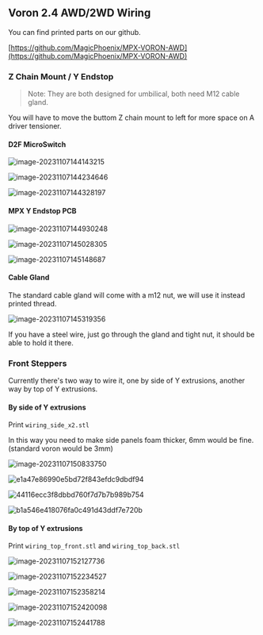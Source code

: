 ## Voron 2.4 AWD/2WD Wiring



You can find printed parts on our github. 

[https://github.com/MagicPhoenix/MPX-VORON-AWD](https://github.com/MagicPhoenix/MPX-VORON-AWD)



### Z Chain Mount / Y Endstop

> Note: They are both designed for umbilical, both need M12 cable gland.

You will have to move the buttom Z chain mount to left for more space on A driver tensioner. 



#### D2F MicroSwitch 

![image-20231107144143215](https://img.mpx.wiki/i/2023/11/07/6549dc2b1fdea.webp)

![image-20231107144234646](https://img.mpx.wiki/i/2023/11/07/6549dc5ddcaf5.webp)



![image-20231107144328197](https://img.mpx.wiki/i/2023/11/07/6549dc9436128.webp)

#### MPX Y Endstop PCB

![image-20231107144930248](https://img.mpx.wiki/i/2023/11/07/6549ddfdeef93.webp)

![image-20231107145028305](https://img.mpx.wiki/i/2023/11/07/6549de3836703.webp)

![image-20231107145148687](https://img.mpx.wiki/i/2023/11/07/6549de889dd18.webp)

#### Cable Gland

The standard cable gland will come with a m12 nut, we will use it instead printed thread.

![image-20231107145319356](https://img.mpx.wiki/i/2023/11/07/6549dee31c6fe.webp)

If you have a steel wire, just go through the gland and tight nut, it should be able to hold it there. 

 

### Front Steppers

Currently there's two way to wire it, one by side of Y extrusions, another way by top of Y extrusions. 

#### By side of Y extrusions

Print `wiring_side_x2.stl`

In this way you need to make side panels foam thicker, 6mm would be fine.(standard voron would be 3mm) 

![image-20231107150833750](https://img.mpx.wiki/i/2023/11/07/6549e2752eedc.webp)

![e1a47e86990e5bd72f843efdc9dbdf94](https://img.mpx.wiki/i/2023/11/07/6549e3674ed14.webp)

![44116ecc3f8dbbd760f7d7b7b989b754](https://img.mpx.wiki/i/2023/11/07/6549e37b002d6.webp)

![b1a546e418076fa0c491d43ddf7e720b](https://img.mpx.wiki/i/2023/11/07/6549e38d45dc1.webp)


#### By top of Y extrusions

Print `wiring_top_front.stl` and `wiring_top_back.stl`

![image-20231107152127736](https://img.mpx.wiki/i/2023/11/07/6549e57b2220b.webp)

![image-20231107152234527](https://img.mpx.wiki/i/2023/11/07/6549e5bdd9bd3.webp)

![image-20231107152358214](https://img.mpx.wiki/i/2023/11/07/6549e61440644.webp)

![image-20231107152420098](https://img.mpx.wiki/i/2023/11/07/6549e62bdcd4a.webp)

![image-20231107152441788](https://img.mpx.wiki/i/2023/11/07/6549e63cafadd.webp)
